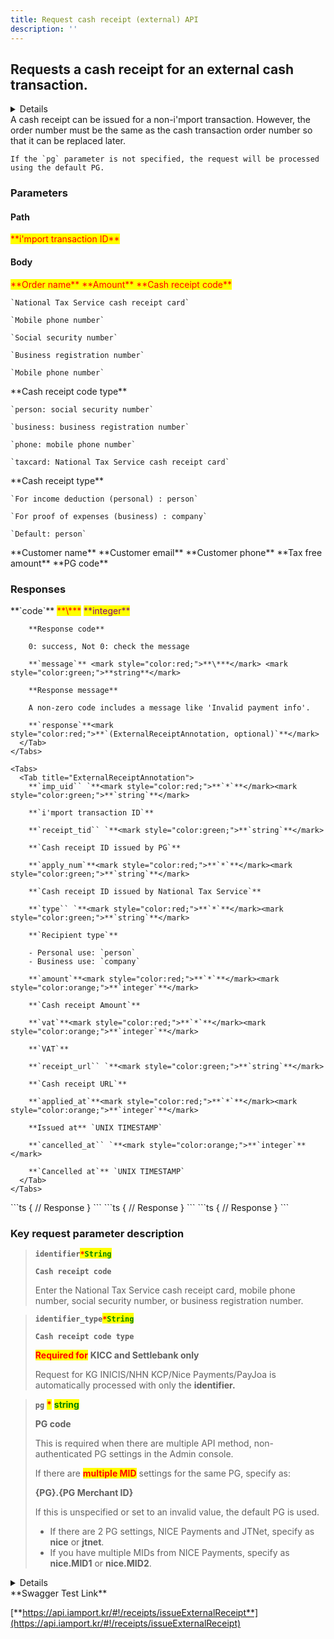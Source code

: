 ```yaml
---
title: Request cash receipt (external) API
description: ''
---
```



## Requests a cash receipt for an external cash transaction.

<Details>
  <p slot="summary"><strong>Supported PGs</strong></p>

  - **KG INICIS**
  - **NHN KCP**
  - **Settle Bank**
  - **NICE Payments**
  - **PAYJOA (Daou)**
  - **KICC**
</Details>

<Swagger method="post" path="/receipts/external/{merchant_uid}" baseUrl="https://api.iamport.kr" summary="Requests a cash receipt for an external cash transaction.">
  <SwaggerDescription>
    A cash receipt can be issued for a non-i'mport transaction. However, the order number must be the same as the cash transaction order number so that it can be replaced later.

    If the `pg` parameter is not specified, the request will be processed using the default PG.
  </SwaggerDescription>

  ### Parameters

  #### Path

  <SwaggerParameter name="merchant_uid" type="String" required="true">
    <mark style="color:red;">
      **i'mport transaction ID**
    </mark>
  </SwaggerParameter>

  #### Body

  <SwaggerParameter name="name" type="String" required="true">
    <mark style="color:red;">
      **Order name**
    </mark>
  </SwaggerParameter>

  <SwaggerParameter name="amount" type="integer" required="true">
    <mark style="color:red;">
      **Amount**
    </mark>
  </SwaggerParameter>

  <SwaggerParameter name="identifier" type="String" required="true">
    <mark style="color:red;">**Cash receipt code**</mark>

    `National Tax Service cash receipt card`

    `Mobile phone number`

    `Social security number`

    `Business registration number`

    `Mobile phone number`
  </SwaggerParameter>

  <SwaggerParameter name="identifier_type" type="String">
    **Cash receipt code type**

    `person: social security number`

    `business: business registration number`

    `phone: mobile phone number`

    `taxcard: National Tax Service cash receipt card`
  </SwaggerParameter>

  <SwaggerParameter name="type" type="String">
    **Cash receipt type**

    `For income deduction (personal) : person`

    `For proof of expenses (business) : company`

    `Default: person`
  </SwaggerParameter>

  <SwaggerParameter name="buyer_name" type="String">
    **Customer name**
  </SwaggerParameter>

  <SwaggerParameter name="buyer_email" type="String">
    **Customer email**
  </SwaggerParameter>

  <SwaggerParameter name="buyer_tel" type="String">
    **Customer phone**
  </SwaggerParameter>

  <SwaggerParameter name="tax_free" type="integer">
    **Tax free amount**
  </SwaggerParameter>

  <SwaggerParameter name="pg" type="String">
    **PG code**
  </SwaggerParameter>

  ### Responses

  <SwaggerResponse status="200: OK" description="Success">
    <Tabs>
      <Tab title="ExternalReceiptResponse">
        **`code`** <mark style="color:red;">**\***</mark> <mark style="color:purple;">**integer**</mark>

        **Response code**

        0: success, Not 0: check the message

        **`message`** <mark style="color:red;">**\***</mark> <mark style="color:green;">**string**</mark>

        **Response message**

        A non-zero code includes a message like 'Invalid payment info'.

        **`response`**<mark style="color:red;">**`(ExternalReceiptAnnotation, optional)`**</mark>
      </Tab>
    </Tabs>

    <Tabs>
      <Tab title="ExternalReceiptAnnotation">
        **`imp_uid`` `**<mark style="color:red;">**`*`**</mark><mark style="color:green;">**`string`**</mark>

        **`i'mport transaction ID`**

        **`receipt_tid`` `**<mark style="color:green;">**`string`**</mark>

        **`Cash receipt ID issued by PG`**

        **`apply_num`**<mark style="color:red;">**`*`**</mark><mark style="color:green;">**`string`**</mark>

        **`Cash receipt ID issued by National Tax Service`**

        **`type`` `**<mark style="color:red;">**`*`**</mark><mark style="color:green;">**`string`**</mark>

        **`Recipient type`**

        - Personal use: `person`
        - Business use: `company`

        **`amount`**<mark style="color:red;">**`*`**</mark><mark style="color:orange;">**`integer`**</mark>

        **`Cash receipt Amount`**

        **`vat`**<mark style="color:red;">**`*`**</mark><mark style="color:orange;">**`integer`**</mark>

        **`VAT`**

        **`receipt_url`` `**<mark style="color:green;">**`string`**</mark>

        **`Cash receipt URL`**

        **`applied_at`**<mark style="color:red;">**`*`**</mark><mark style="color:orange;">**`integer`**</mark>

        **Issued at** `UNIX TIMESTAMP`

        **`cancelled_at`` `**<mark style="color:orange;">**`integer`**</mark>

        **`Cancelled at`** `UNIX TIMESTAMP`
      </Tab>
    </Tabs>
  </SwaggerResponse>

  <SwaggerResponse status="400: Bad Request" description="Missing parameter or already issued transaction">
    ```ts
    {
      // Response
    }
    ```
  </SwaggerResponse>

  <SwaggerResponse status="401: Unauthorized" description="Missing or invalid access token">
    ```ts
    {
      // Response
    }
    ```
  </SwaggerResponse>

  <SwaggerResponse status="500: Internal Server Error" description="Request failed">
    ```ts
    {
      // Response
    }
    ```
  </SwaggerResponse>
</Swagger>

### **Key request parameter description**

> **`identifier`**<mark style="color:red;">**`*`**</mark><mark style="color:green;">**`String`**</mark>
>
> **`Cash receipt code`**
>
> Enter the National Tax Service cash receipt card, mobile phone number, social security number, or
> business registration number.

> **`identifier_type`**<mark style="color:red;">**`*`**</mark><mark style="color:green;">**`String`**</mark>
>
> **`Cash receipt code type`**
>
> <mark style="color:red;">**Required for**</mark> **KICC and Settlebank only**
>
> Request for KG INICIS/NHN KCP/Nice Payments/PayJoa is automatically processed with only the
> **identifier.**

> **`pg`**  <mark style="color:red;">**\***</mark>  <mark style="color:green;">**string**</mark>
>
> **PG code**
>
> This is required when there are multiple API method, non-authenticated PG settings in the Admin
> console.
>
> If there are <mark style="color:red;">**multiple MID**</mark> settings for the same PG, specify
> as:
>
> **\{PG}.\{PG Merchant ID}**
>
> If this is unspecified or set to an invalid value, the default PG is used.
>
> - If there are 2 PG settings, NICE Payments and JTNet, specify as **nice** or **jtnet**.
> - If you have multiple MIDs from NICE Payments, specify as **nice.MID1** or **nice.MID2**.

<Details>
  <p slot="summary">Response Model Schema</p>

  ```json
  {
    "code": 0,
    "message": "string",
    "response": {
      "merchant_uid": "string",
      "receipt_tid": "string",
      "apply_num": "string",
      "type": "person",
      "amount": 0,
      "vat": 0,
      "receipt_url": "string",
      "applied_at": 0,
      "cancelled_at": 0
    }
  }
  ```
</Details>

<Hint style="success">
  **Swagger Test Link**

  [**https://api.iamport.kr/#!/receipts/issueExternalReceipt**](https://api.iamport.kr/#!/receipts/issueExternalReceipt)
</Hint>
